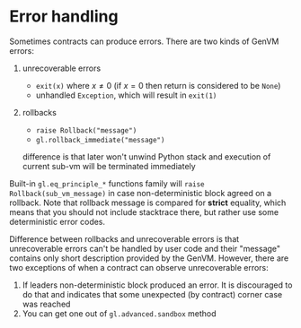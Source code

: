 
# Error handling

Sometimes contracts can produce errors. There are two kinds of GenVM errors:

1. unrecoverable errors
    - `exit(x)` where $x \neq 0$ (if $x = 0$ then return is considered to be `None`)
    - unhandled `Exception`, which will result in `exit(1)`
2. rollbacks
    - `raise Rollback("message")`
    - `gl.rollback_immediate("message")`

    difference is that later won't unwind Python stack and execution of current sub-vm will be terminated immediately

Built-in `gl.eq_principle_*` functions family will `raise Rollback(sub_vm_message)` in case non-deterministic block agreed on a rollback.
Note that rollback message is compared for **strict** equality, which means that you should not include stacktrace there, but rather use some deterministic error codes.

Difference between rollbacks and unrecoverable errors is that unrecoverable errors can't be handled by user code and their "message" contains only short description provided by the GenVM.
However, there are two exceptions of when a contract can observe unrecoverable errors:
1. If leaders non-deterministic block produced an error. It is discouraged to do that and indicates that some unexpected (by contract) corner case was reached
2. You can get one out of `gl.advanced.sandbox` method
